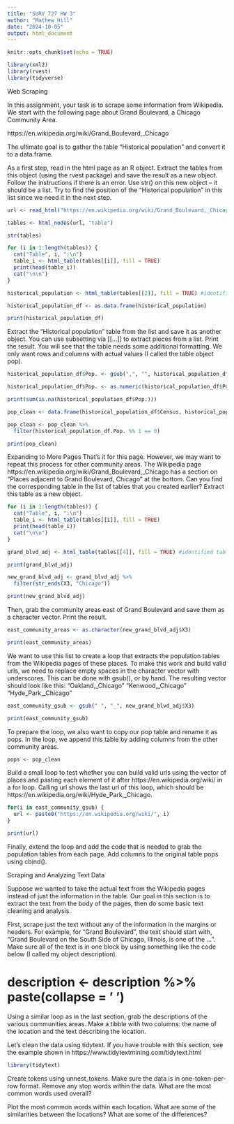 ---
title: "SURV 727 HW 3"
author: "Mathew Hill"
date: "2024-10-05"
output: html_document
---

```{r setup, include=FALSE}
knitr::opts_chunk$set(echo = TRUE)
```

```{r}
library(xml2)
library(rvest)
library(tidyverse)
```

Web Scraping

In this assignment, your task is to scrape some information from Wikipedia. We start with the following page about Grand Boulevard, a Chicago Community Area. 

https://en.wikipedia.org/wiki/Grand_Boulevard,_Chicago

The ultimate goal is to gather the table “Historical population” and convert it to a data.frame.

As a first step, read in the html page as an R object. Extract the tables from this object (using the rvest package) and save the result as a new object. Follow the instructions if there is an error. Use str() on this new object – it should be a list. Try to find the position of the “Historical population” in this list since we need it in the next step.
```{r}
url <- read_html("https://en.wikipedia.org/wiki/Grand_Boulevard,_Chicago")
```

```{r}
tables <- html_nodes(url, "table")

str(tables)
```
```{r}
for (i in 1:length(tables)) {
  cat("Table", i, ":\n")
  table_i <- html_table(tables[[i]], fill = TRUE)
  print(head(table_i))
  cat("\n\n")
}
```

```{r}
historical_population <- html_table(tables[[2]], fill = TRUE) #identified table 2 as the historical population table

historical_population_df <- as.data.frame(historical_population)

print(historical_population_df)
```


Extract the “Historical population” table from the list and save it as another object. You can use subsetting via [[...]] to extract pieces from a list. Print the result.
You will see that the table needs some additional formatting. We only want rows and columns
with actual values (I called the table object pop).
```{r}
historical_population_df$Pop. <- gsub(",", "", historical_population_df$Pop.)
```


```{r}
historical_population_df$Pop. <- as.numeric(historical_population_df$Pop.)

print(sum(is.na(historical_population_df$Pop.)))

```
```{r}
pop_clean <- data.frame(historical_population_df$Census, historical_population_df$Pop.)
```


```{r}
pop_clean <- pop_clean %>%
  filter(historical_population_df.Pop. %% 1 == 0)              

print(pop_clean)
```

Expanding to More Pages
That’s it for this page. However, we may want to repeat this process for other community areas. The Wikipedia page https://en.wikipedia.org/wiki/Grand_Boulevard,_Chicago has a section on “Places adjacent to Grand Boulevard, Chicago” at the bottom. Can you find the corresponding table in the list of tables that you created earlier? Extract this table as a new object.
```{r}
for (i in 1:length(tables)) {
  cat("Table", i, ":\n")
  table_i <- html_table(tables[[i]], fill = TRUE)
  print(head(table_i))
  cat("\n\n")
}
```

```{r}
grand_blvd_adj <- html_table(tables[[4]], fill = TRUE) #identified table 4 as the historical population table

print(grand_blvd_adj)
```

```{r}
new_grand_blvd_adj <- grand_blvd_adj %>%
  filter(str_ends(X3, "Chicago"))              

print(new_grand_blvd_adj)
```


Then, grab the community areas east of Grand Boulevard and save them as a character vector. Print the result.
```{r}
east_community_areas <- as.character(new_grand_blvd_adj$X3)

print(east_community_areas)
```


We want to use this list to create a loop that extracts the population tables from the Wikipedia pages of these places. To make this work and build valid urls, we need to replace empty spaces in the character vector with underscores. This can be done with gsub(), or by hand. The resulting vector should look like this: “Oakland,_Chicago” “Kenwood,_Chicago” “Hyde_Park,_Chicago”

```{r}
east_community_gsub <- gsub(" ", "_", new_grand_blvd_adj$X3)

print(east_community_gsub)
```

To prepare the loop, we also want to copy our pop table and rename it as pops. In the loop, we append this table by adding columns from the other community areas.
```{r}
pops <- pop_clean
```


Build a small loop to test whether you can build valid urls using the vector of places and pasting each element of it after https://en.wikipedia.org/wiki/ in a for loop. Calling url shows the last url of this loop, which should be https://en.wikipedia.org/wiki/Hyde_Park,_Chicago.
```{r}
for(i in east_community_gsub) {
  url <- paste0("https://en.wikipedia.org/wiki/", i)
}

print(url)
```


Finally, extend the loop and add the code that is needed to grab the population tables from each page. Add columns to the original table pops using cbind().

Scraping and Analyzing Text Data

Suppose we wanted to take the actual text from the Wikipedia pages instead of just the information in the table. Our goal in this section is to extract the text from the body of the pages, then do some basic text cleaning and analysis.

First, scrape just the text without any of the information in the margins or headers. For example, for “Grand Boulevard”, the text should start with, “Grand Boulevard on the South Side of Chicago, Illinois, is one of the ...”. Make sure all of the text is in one block by using something like the code below (I called my object description).

# description <- description %>% paste(collapse = ' ')

Using a similar loop as in the last section, grab the descriptions of the various communities areas. Make a tibble with two columns: the name of the location and the text describing the location.

Let’s clean the data using tidytext. If you have trouble with this section, see the example shown in https://www.tidytextmining.com/tidytext.html

```{r}
library(tidytext)
```

Create tokens using unnest_tokens. Make sure the data is in one-token-per-row format. Remove any stop words within the data. What are the most common words used overall?

Plot the most common words within each location. What are some of the similarities between the locations? What are some of the differences?
